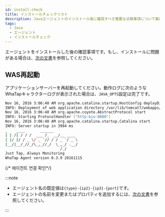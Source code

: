 ```yaml
---
id: install-check
title: インストールチェックリスト
description: Javaエージェントのインストール後に確認すべき重要な点検事項について案内します。JAVA_OPTS設定の正確性、アプリケーションサーバーの再起動の必要性、およびモニタリングサービスによるエージェント接続性の検証が含まれます。
tags:
  - Java
  - エージェント
  - インストールチェック
---
```


エージェントをインストールした後の確認事項です。もし、インストールに問題がある場合は、[次の文書](agent-troubleshooting)を参照してください。

## WAS再起動

アプリケーションサーバーを再起動してください。動作ログに次のようなWhaTapキャラクターログが表示された場合は、`JAVA_OPTS`設定は完了です。

```bash
Nov 16, 2016 3:06:40 AM org.apache.catalina.startup.HostConfig deployDirectory
INFO: Deployment of web application directory /var/lib/tomcat7/webapps/ROOT has finished in 577 ms
Nov 16, 2016 3:06:40 AM org.apache.coyote.AbstractProtocol start
INFO: Starting ProtocolHandler ["http-bio-8080"]
Nov 16, 2016 3:06:40 AM org.apache.catalina.startup.Catalina start
INFO: Server startup in 3984 ms
_  	 ____       ______
| | /| / / /  ___ /_  __/__ ____
| |/ |/ / _ \/ _ `// / / _ `/ _ \
|__/|__/_//_/\_,_//_/  \_,_/ .__/
        	             /_/
Just Tap, Always Monitoring
WhaTap Agent version 0.3.9 20161115
```

{/* 에이전트 연결 확인*/}

<Checkagentconnection />

:::note

- エージェント名の既定値は`{type}-{ip2}-{ip3}-{port}`です。
- エージェントの名前を変更またはプロパティを追加するには、[次の文書](agent-name)を参照してください。

:::
